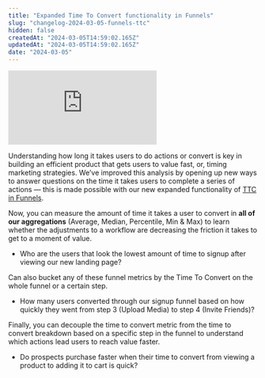 ```yaml
---
title: "Expanded Time To Convert functionality in Funnels"
slug: "changelog-2024-03-05-funnels-ttc"
hidden: false
createdAt: "2024-03-05T14:59:02.165Z"
updatedAt: "2024-03-05T14:59:02.165Z"
date: "2024-03-05"
---
```

<div style={{position: 'relative', paddingBottom: '64.90384615384616%', height: 0}}>
    <iframe src="https://www.loom.com/embed/5150be7a7b194de0ac538ff85c35c3ce"
        frameBorder="0"
        webkitallowfullscreen mozallowfullscreen allowFullScreen
        style={{position: 'absolute', top: 0, left: 0, width: '100%', height: '100%'}}>
    </iframe>
</div>

Understanding how long it takes users to do actions or convert is key in building an efficient product that gets users to value fast, or, timing marketing strategies.
We’ve improved this analysis by opening up new ways to answer questions on the time it takes users to complete a series of actions — this is made possible with our new expanded functionality of [TTC in Funnels](https://docs.mixpanel.com/docs/reports/funnels#time-to-convert).

Now, you can measure the amount of time it takes a user to convert in **all of our aggregations** (Average, Median, Percentile, Min & Max) to learn whether the adjustments to a workflow are decreasing the friction it takes to get to a moment of value. 
- Who are the users that look the lowest amount of time to signup after viewing our new landing page?

Can also bucket any of these funnel metrics by the Time To Convert on the whole funnel or a certain step.
- How many users converted through our signup funnel based on how quickly they went from step 3 (Upload Media) to step 4 (Invite Friends)?

Finally, you can decouple the time to convert metric from the time to convert breakdown based on a specific step in the funnel to understand which actions lead users to reach value faster.
- Do prospects purchase faster when their time to convert from viewing a product to adding it to cart is quick?
